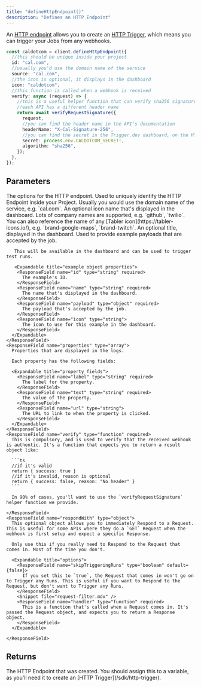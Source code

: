 ```yaml
---
title: "defineHttpEndpoint()"
description: "Defines an HTTP Endpoint"
---
```


An [HTTP endpoint](/documentation/concepts/http-endpoints) allows you to create an [HTTP Trigger](/documentation/concepts/triggers/http), which means you can trigger your Jobs from any webhooks.

<RequestExample>

```ts example
const caldotcom = client.defineHttpEndpoint({
  //this should be unique inside your project
  id: "cal.com",
  //usually you'd use the domain name of the service
  source: "cal.com",
  //the icon is optional, it displays in the dashboard
  icon: "caldotcom",
  //this function is called when a webhook is received
  verify: async (request) => {
    //this is a useful helper function that can verify sha256 signatures
    //each API has a different header name
    return await verifyRequestSignature({
      request,
      //you can find the header name in the API's documentation
      headerName: "X-Cal-Signature-256",
      //you can find the secret in the Trigger.dev dashboard, on the HTTP endpoint page
      secret: process.env.CALDOTCOM_SECRET!,
      algorithm: "sha256",
    });
  },
});
```

</RequestExample>

## Parameters

<ResponseField name="options" type="HTTPEndpointOptions" required>
  The options for the HTTP endpoint.
  <Expandable title="options" defaultOpen>
    <ResponseField name="id" type="string" required>
      Used to uniquely identify the HTTP Endpoint inside your Project.
    </ResponseField>
    <ResponseField name="source" type="string" required>
      Usually you would use the domain name of the service, e.g. `cal.com`.
    </ResponseField>
    <ResponseField name="icon" type="string">
      An optional icon name that's displayed in the dashboard. Lots of company names are supported, e.g. `github`, `twilio`. You can also reference the name of any [Tabler icon](https://tabler-icons.io/), e.g. `brand-google-maps`, `brand-twitch`.
    </ResponseField>
    <ResponseField name="title" type="string">
      An optional title, displayed in the dashboard.
    </ResponseField>
    <ResponseField name="examples" type="array">
       Used to provide example payloads that are accepted by the job.

       This will be available in the dashboard and can be used to trigger test runs.

       <Expandable title="example object properties">
        <ResponseField name="id" type="string" required>
          The example's ID.
        </ResponseField>
        <ResponseField name="name" type="string" required>
          The name that's displayed in the dashboard.
        </ResponseField>
        <ResponseField name="payload" type="object" required>
          The payload that's accepted by the job.
        </ResponseField>
        <ResponseField name="icon" type="string">
          The icon to use for this example in the dashboard.
        </ResponseField>
      </Expandable>
    </ResponseField>
    <ResponseField name="properties" type="array">
      Properties that are displayed in the logs.

      Each property has the following fields:

      <Expandable title="property fields">
        <ResponseField name="label" type="string" required>
          The label for the property.
        </ResponseField>
        <ResponseField name="text" type="string" required>
          The value of the property.
        </ResponseField>
        <ResponseField name="url" type="string">
          The URL to link to when the property is clicked.
        </ResponseField>
      </Expandable>
    </ResponseField>
    <ResponseField name="verify" type="function" required>
      This is compulsory, and is used to verify that the received webhook is authentic. It's a function that expects you to return a result object like:

      ```ts
      //if it's valid
      return { success: true }
      //if it's invalid, reason is optional
      return { success: false, reason: "No header" }
      ```

      In 90% of cases, you'll want to use the `verifyRequestSignature` helper function we provide.

    </ResponseField>
    <ResponseField name="respondWith" type="object">
      This optional object allows you to immediately Respond to a Request. This is useful for some APIs where they do a `GET` Request when the webhook is first setup and expect a specific Response.

      Only use this if you really need to Respond to the Request that comes in. Most of the time you don't.

      <Expandable title="options">
        <ResponseField name="skipTriggeringRuns" type="boolean" default={false}>
          If you set this to `true`, the Request that comes in won't go on to Trigger any Runs. This is useful if you want to Respond to the Request, but don't want to Trigger any Runs.
        </ResponseField>
        <Snippet file="request-filter.mdx" />
        <ResponseField name="handler" type="function" required>
          This is a function that's called when a Request comes in. It's passed the Request object, and expects you to return a Response object.
        </ResponseField>
      </Expandable>

    </ResponseField>

  </Expandable>
</ResponseField>

## Returns

<ResponseField name="HttpEndpoint" type="HttpEndpoint">
  The HTTP Endpoint that was created. You should assign this to a variable, as you'll need it to
  create an [HTTP Trigger](/sdk/http-trigger).
</ResponseField>

